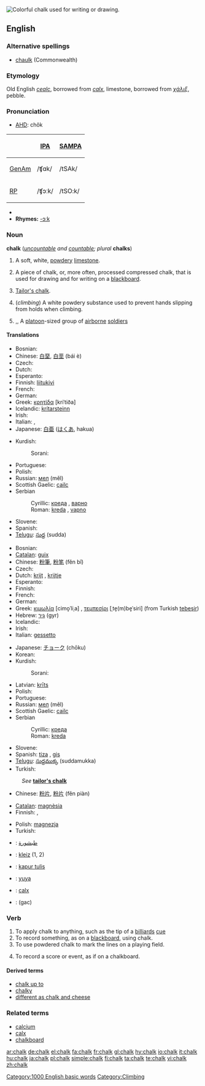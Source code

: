 [[Image:Chalk.jpg|thumb|right|Colorful chalk used for writing or drawing.]]
{{wikipedia}}
==English==

===Alternative spellings===
*[[chaulk]] (Commonwealth)

===Etymology===
Old English ''[[cealc]]'', borrowed from {{L.}} ''[[calx#Latin|calx]]'', limestone, borrowed from {{Gr.}} ''[[χάλιξ]]'', pebble.

===Pronunciation===
*[[w:AHD|AHD]]: chôk

{| border=1 cellpadding=5
! !! [[w:International Phonetic Alphabet|IPA]] !! [[w:SAMPA|SAMPA]]
|-
! [[GenAm]]
| /ʧɑk/ || /tSAk/
|-
! [[RP]]
| /ʧɔːk/ || /tSO:k/
|}
*{{audio|en-us-chalk.ogg|Audio (US)}}
*'''Rhymes:''' [[Rhymes:English:-ɔːk|-ɔːk]]

===Noun===
'''chalk''' (''[[uncountable]] and [[countable]]; plural'' '''chalks''')

# {{uncountable}} A soft, white, [[powdery]] [[limestone]].
# {{countable}} A piece of chalk, or, more often, processed compressed chalk, that is used for drawing and for writing on a [[blackboard]].
# [[Tailor's chalk]].
# {{uncountable}} (''climbing'') A white powdery substance used to prevent hands slipping from holds when climbing.<!--Isn't this the same as the first def?-->
# {{US}},{{military}},{{countable}} A [[platoon]]-sized group of [[airborne]] [[soldier]]s
{{wikipedia|chalk (military)}}

====Translations====
{{trans-top|a soft, white, powdery limestone}}
* Bosnian: {{t-|bs|kreda|f}}
* Chinese: [[白堊]], [[白垩]] (bái è)
* Czech: {{t-|cs|křída|f}}
* Dutch: {{t+|nl|krijt|n}}
* Esperanto: {{t-|eo|kreto|xs=Esperanto}}
* Finnish: [[liitukivi]]
* French: {{t+|fr|craie|f}}
* German: {{t+|de|Kreide|f}}
* Greek: [[κρητίδα]] [kriˈtiða] {{f}}
* Icelandic: [[krítarsteinn]] {{m}}
* Irish: {{t-|ga|cailc|f|xs=Irish}}
* Italian: {{t+|it|gesso|m}}, {{t+|it|creta|f}}
* Japanese: [[白亜]] ([[はくあ]], hakua)
{{trans-mid}}
* Kurdish:
*: Sorani: {{t|ku|گه‌چ|tr=gach|sc=KUchar}}
* Portuguese: {{t+|pt|cal|f}}
* Polish: {{t+|pl|kreda|f}}
* Russian: [[мел]] (měl) {{m}}
* Scottish Gaelic: [[cailc]] {{f}}
* Serbian
*: Cyrillic: [[креда#Serbian|креда]] {{f}}, [[варно]] {{n}}
*: Roman: [[kreda#Serbian|kreda]] {{f}}, [[vapno]] {{n}}
* Slovene: {{t+|sl|kreda|f}}
* Spanish: {{t-|es|creta|f}}
* [[Telugu]]: [[సుద్ద]] (sudda)
{{trans-bottom}}

{{trans-top|a piece of chalk used for drawing and on a blackboard}}
* Bosnian: {{t-|bs|kreda|f}}
* [[Catalan]]: [[guix]] {{m}}
* Chinese: [[粉筆]], [[粉笔]] (fěn bǐ)
* Czech: {{t-|cs|křída|f}}
* Dutch: [[krijt]] {{n}}, [[krijtje]] {{n}}
* Esperanto: {{t-|eo|kreto|xs=Esperanto}}
* Finnish: {{t-|fi|liitu}}
* French: {{t+|fr|craie|f}}
* German: {{t+|de|Kreide|f}}
* Greek: [[κιμωλία]] [cimo̞ˈliˌa] {{f}}, [[τεμπεσίρι]] [ˌte̞(m)be̞ˈsiri] (from Turkish [[tebeşir]]) {{n}}
* Hebrew: [[גיר]] (gyr) {{m}}
* Icelandic: {{t-|is|krít|f}}
* Irish: {{t-|ga|cailc|f|xs=Irish}}
* Italian: [[gessetto]] {{m}}
{{trans-mid}}
* Japanese: [[チョーク]] (chōku)
* Korean: {{t-|ko|분필|sc=Hang}}
* Kurdish:
*: Sorani: {{t|ku|ته‌باشیر|tr=tabAsheer|sc=KUchar}}
* Latvian: [[krīts]] {{m}}
* Polish: {{t+|pl|kreda|f}}
* Portuguese: {{t+|pt|giz|m}}
* Russian: [[мел]] (měl) {{m}}
* Scottish Gaelic: [[cailc]] {{f}}
* Serbian
*: Cyrillic: [[креда#Serbian|креда]] {{f}}
*: Roman: [[kreda#Serbian|kreda]] {{f}}
* Slovene: {{t+|sl|kreda|f}}
* Spanish: [[tiza]] {{f}}, [[gis]] {{m}} {{italbrac|Mexico}}
* [[Telugu]]: [[సుద్దముక్క]] (suddamukka)
* Turkish: {{t+|tr|tebeşir}}
{{trans-bottom}}

{{trans-top|tailor's chalk}}
: ''See'' '''[[tailor's chalk|tailor's chalk]]'''
* Chinese: [[粉片]], [[粉片]] (fěn piàn)
{{trans-mid}}
{{trans-bottom}}

{{trans-top|&hellip; prevent from falling when climbing}}
* [[Catalan]]: [[magnèsia]] {{f}}
* Finnish: {{t-|fi|liitu}}, {{t+|fi|magnesium}}
{{trans-mid}}
* Polish: [[magnezja]] {{f}}
* Turkish: {{t+|tr|magnezyum}}
{{trans-bottom}}

<!--Remove this section once all of the translations below have been moved into the tables above.-->
{{checktrans-top}}
*{{ttbc|Arabic}}: [[طبشورة]]
*{{ttbc|Breton}}: [[kleiz]] {{m}} (1, 2)
*{{ttbc|Indonesian}}: [[kapur tulis]]
*{{ttbc|Isthmus Zapotec}}: [[yuya]]
*{{ttbc|Latin}}: [[calx#Latin|calx]] {{f}}
*{{ttbc|Persian}}: {{FAchar|[[گچ]]}} (gac)
{{trans-bottom}}

===Verb===
{{en-verb}}

# To apply chalk to anything, such as the tip of a [[billiards]] [[cue]]
# To record something, as on a [[blackboard]], using chalk.
# To use powdered chalk to mark the lines on a playing field.
# {{figuratively}} To record a score or event, as if on a chalkboard.

====Derived terms====
*[[chalk up to]]
*[[chalky]]
*[[different as chalk and cheese]]

===Related terms===
*[[calcium]]
*[[calx]]
*[[chalkboard]]

[[Category:1000 English basic words]]
[[Category:Climbing]]

[[ar:chalk]]
[[de:chalk]]
[[el:chalk]]
[[fa:chalk]]
[[fr:chalk]]
[[gl:chalk]]
[[hy:chalk]]
[[io:chalk]]
[[it:chalk]]
[[hu:chalk]]
[[ja:chalk]]
[[pl:chalk]]
[[simple:chalk]]
[[fi:chalk]]
[[ta:chalk]]
[[te:chalk]]
[[vi:chalk]]
[[zh:chalk]]